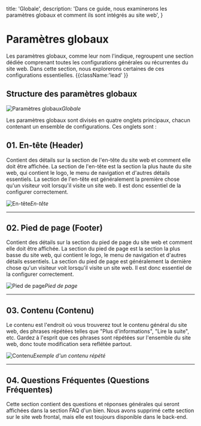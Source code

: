 
  title: 'Globale',
  description:
    'Dans ce guide, nous examinerons les paramètres globaux et comment ils sont intégrés au site web',
}

# Paramètres globaux

Les paramètres globaux, comme leur nom l'indique, regroupent une section dédiée comprenant toutes les configurations générales ou récurrentes du site web. Dans cette section, nous explorerons certaines de ces configurations essentielles. {{className:'lead'  }}

## Structure des paramètres globaux

![Paramètres globaux](/screenshots/global.png)*Globale*

Les paramètres globaux sont divisés en quatre onglets principaux, chacun contenant un ensemble de configurations. Ces onglets sont :

## 01. En-tête (Header)

<Row>
<Col>
Contient des détails sur la section de l'en-tête du site web et comment elle doit être affichée. La section de l'en-tête est la section la plus haute du site web, qui contient le logo, le menu de navigation et d'autres détails essentiels. La section de l'en-tête est généralement la première chose qu'un visiteur voit lorsqu'il visite un site web. Il est donc essentiel de la configurer correctement.
</Col>

<Col>

![En-tête](/screenshots/header.png)*En-tête*

</Col>

</Row>

---

## 02. Pied de page (Footer)

<Row>
<Col>

Contient des détails sur la section du pied de page du site web et comment elle doit être affichée. La section du pied de page est la section la plus basse du site web, qui contient le logo, le menu de navigation et d'autres détails essentiels. La section du pied de page est généralement la dernière chose qu'un visiteur voit lorsqu'il visite un site web. Il est donc essentiel de la configurer correctement.

</Col>

<Col>

![Pied de page](/screenshots/footer.png)*Pied de page*

</Col>

</Row>

---

## 03. Contenu (Contenu)

<Row>
<Col>

Le contenu est l'endroit où vous trouverez tout le contenu général du site web, des phrases répétées telles que "Plus d'informations", "Lire la suite", etc. Gardez à l'esprit que ces phrases sont répétées sur l'ensemble du site web, donc toute modification sera reflétée partout.

</Col>

<Col>

![Contenu](/screenshots/contenu.png)*Exemple d'un contenu répété*

</Col>

</Row>

---

## 04. Questions Fréquentes (Questions Fréquentes)

<Row>

Cette section contient des questions et réponses générales qui seront affichées dans la section FAQ d'un bien. Nous avons supprimé cette section sur le site web frontal, mais elle est toujours disponible dans le back-end.

</Row>